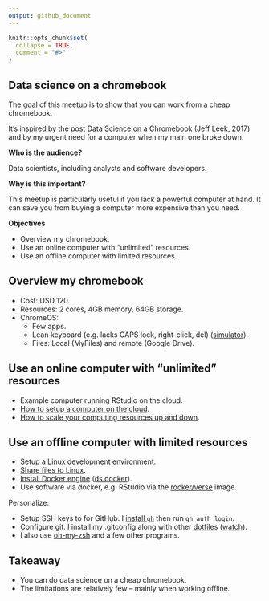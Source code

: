 ```yaml
---
output: github_document
---
```


```r
knitr::opts_chunk$set(
  collapse = TRUE,
  comment = "#>"
)
```

## Data science on a chromebook

The goal of this meetup is to show that you can work from a cheap chromebook.

It's inspired by the post [Data Science on a
Chromebook](https://simplystatistics.org/posts/2017-08-29-data-science-on-a-chromebook/)
(Jeff Leek, 2017) and by my urgent need for a computer when my main one broke
down.

**Who is the audience?**

Data scientists, including analysts and software developers.

**Why is this important?**

This meetup is particularly useful if you lack a powerful computer at hand. It
can save you from buying a computer more expensive than you need.

**Objectives**

* Overview my chromebook.
* Use an online computer with "unlimited" resources.
* Use an offline computer with limited resources.

## Overview my chromebook

* Cost: USD 120.
* Resources: 2 cores, 4GB memory, 64GB storage.
* ChromeOS:
    * Few apps.
    * Lean keyboard (e.g. lacks CAPS lock, right-click, del) ([simulator](https://partnerdash.google.com/apps/simulator/chromebook#get-to-know-your-keyboard?l=en)).
    * Files: Local (MyFiles) and remote (Google Drive).

## Use an online computer with "unlimited" resources

* Example computer running RStudio on the cloud.
* [How to setup a computer on the cloud](https://youtu.be/_pBqBfjTKI4).
* [How to scale your computing resources up and down](https://youtu.be/NF7HPKt55Yk).

## Use an offline computer with limited resources

* [Setup a Linux development environment](https://chromeos.dev/en/linux/setup).
* [Share files to Linux](https://chromeos.dev/en/linux/setup#sharing-files-to-linux).
* [Install Docker engine](https://docs.docker.com/engine/install/) ([ds.docker](https://github.com/2degreesInvesting/ds.docker)).
* Use software via docker, e.g. RStudio via the [rocker/verse](https://rocker-project.org/images/versioned/rstudio.html) image.

Personalize:

* Setup SSH keys to for GitHub. I [install `gh`](https://github.com/cli/cli/blob/trunk/docs/install_linux.md#debian-ubuntu-linux-raspberry-pi-os-apt) then run `gh auth login`.
* Configure git. I install my .gitconfig along with other [dotfiles](https://github.com/maurolepore/dotfiles) ([watch](https://youtu.be/BYtt2cXW4qg)).
* I also use [oh-my-zsh](https://ohmyz.sh/#install) and a few other programs.

## Takeaway

* You can do data science on a cheap chromebook.
* The limitations are relatively few -- mainly when working offline.
